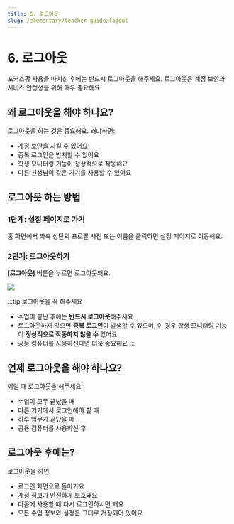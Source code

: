 ```yaml
---
title: 6. 로그아웃
slug: /elementary/teacher-guide/logout
---
```



# 6. 로그아웃

포커스팡 사용을 마치신 후에는 반드시 로그아웃을 해주세요. 로그아웃은 계정 보안과 서비스 안정성을 위해 매우 중요해요.

## 왜 로그아웃을 해야 하나요?

로그아웃을 하는 것은 중요해요. 왜냐하면:

- 계정 보안을 지킬 수 있어요
- 중복 로그인을 방지할 수 있어요
- 학생 모니터링 기능이 정상적으로 작동해요
- 다른 선생님이 같은 기기를 사용할 수 있어요

## 로그아웃 하는 방법

### 1단계: 설정 페이지로 가기

홈 화면에서 좌측 상단의 프로필 사진 또는 이름을 클릭하면 설정 페이지로 이동해요.

### 2단계: 로그아웃하기

**[로그아웃]** 버튼을 누르면 로그아웃돼요.

<Image src="/img/kr/elementary/teacher/11-01.jpg" size="lg" />

:::tip 로그아웃을 꼭 해주세요

- 수업이 끝난 후에는 **반드시 로그아웃**해주세요
- 로그아웃하지 않으면 **중복 로그인**이 발생할 수 있으며, 이 경우 학생 모니터링 기능이 **정상적으로 작동하지 않을 수** 있어요
- 공용 컴퓨터를 사용하신다면 더욱 중요해요
  :::

## 언제 로그아웃을 해야 하나요?

이럴 때 로그아웃을 해주세요:

- 수업이 모두 끝났을 때
- 다른 기기에서 로그인해야 할 때
- 하루 업무가 끝났을 때
- 공용 컴퓨터를 사용하신 후

## 로그아웃 후에는?

로그아웃을 하면:

- 로그인 화면으로 돌아가요
- 계정 정보가 안전하게 보호돼요
- 다음에 사용할 때 다시 로그인하시면 돼요
- 모든 수업 정보와 설정은 그대로 저장되어 있어요
